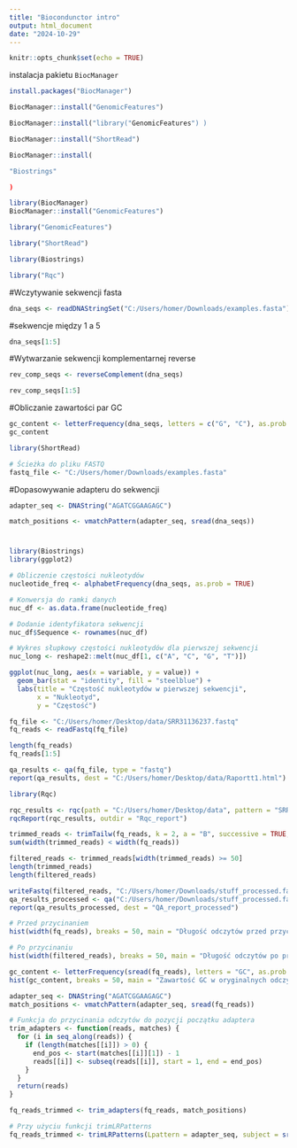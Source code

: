 ---
title: "Biocondunctor intro"
output: html_document
date: "2024-10-29"
---

```{r setup, include=FALSE}
knitr::opts_chunk$set(echo = TRUE)
```


instalacja pakietu ```BiocManager```

```{r}
install.packages("BiocManager")
```
```{r}
BiocManager::install("GenomicFeatures")
```
```{r}
BiocManager::install("library("GenomicFeatures") )
```
```{r}
BiocManager::install("ShortRead")
```
```{r}
BiocManager::install(
```


```{r}
"Biostrings"
```


```{r}
)
```

```{r}
library(BiocManager) 
BiocManager::install("GenomicFeatures")
```
```{r}
library("GenomicFeatures") 
```
```{r}
library("ShortRead") 
```
```{r}
library(Biostrings)
```
```{r}

library("Rqc")
```
#Wczytywanie sekwencji fasta
```{r}
dna_seqs <- readDNAStringSet("C:/Users/homer/Downloads/examples.fasta")
```
#sekwencje między 1 a 5
```{r}
dna_seqs[1:5]
```
#Wytwarzanie sekwencji komplementarnej reverse
```{r}
rev_comp_seqs <- reverseComplement(dna_seqs)
```
```{r}
rev_comp_seqs[1:5]
```
#Obliczanie zawartości par GC
```{r}
gc_content <- letterFrequency(dna_seqs, letters = c("G", "C"), as.prob = TRUE)
gc_content
```

```{r}
library(ShortRead)

# Ścieżka do pliku FASTQ
fastq_file <- "C:/Users/homer/Downloads/examples.fasta"
```
#Dopasowywanie adapteru do sekwencji
```{r}
adapter_seq <- DNAString("AGATCGGAAGAGC")
```
```{r}
match_positions <- vmatchPattern(adapter_seq, sread(dna_seqs))
```

#
```{r}
library(Biostrings)
library(ggplot2)

# Obliczenie częstości nukleotydów
nucleotide_freq <- alphabetFrequency(dna_seqs, as.prob = TRUE)

# Konwersja do ramki danych
nuc_df <- as.data.frame(nucleotide_freq)

# Dodanie identyfikatora sekwencji
nuc_df$Sequence <- rownames(nuc_df)

# Wykres słupkowy częstości nukleotydów dla pierwszej sekwencji
nuc_long <- reshape2::melt(nuc_df[1, c("A", "C", "G", "T")])

ggplot(nuc_long, aes(x = variable, y = value)) +
  geom_bar(stat = "identity", fill = "steelblue") +
  labs(title = "Częstość nukleotydów w pierwszej sekwencji",
       x = "Nukleotyd",
       y = "Częstość")
```
```{r}
fq_file <- "C:/Users/homer/Desktop/data/SRR31136237.fastq"
fq_reads <- readFastq(fq_file)
```
```{r}
length(fq_reads)
fq_reads[1:5]
```
```{r}
qa_results <- qa(fq_file, type = "fastq")
report(qa_results, dest = "C:/Users/homer/Desktop/data/Raportt1.html")
```
```{r}
library(Rqc)
```

```{r}
rqc_results <- rqc(path = "C:/Users/homer/Desktop/data", pattern = "SRR31136237.fastq", sample = TRUE)
rqcReport(rqc_results, outdir = "Rqc_report")
```
```{r}
trimmed_reads <- trimTailw(fq_reads, k = 2, a = "B", successive = TRUE,  halfwidth = 1)
sum(width(trimmed_reads) < width(fq_reads))
```
```{r}
filtered_reads <- trimmed_reads[width(trimmed_reads) >= 50]
length(trimmed_reads)
length(filtered_reads)
```
```{r}
writeFastq(filtered_reads, "C:/Users/homer/Downloads/stuff_processed.fastq.gz")
qa_results_processed <- qa("C:/Users/homer/Downloads/stuff_processed.fastq.gz", type = "fastq")
report(qa_results_processed, dest = "QA_report_processed")
```
```{r}
# Przed przycinaniem
hist(width(fq_reads), breaks = 50, main = "Długość odczytów przed przycinaniem", xlab = "Długość (bp)")

# Po przycinaniu
hist(width(filtered_reads), breaks = 50, main = "Długość odczytów po przycinaniu", xlab = "Długość (bp)")
```
```{r}
gc_content <- letterFrequency(sread(fq_reads), letters = "GC", as.prob = TRUE)
hist(gc_content, breaks = 50, main = "Zawartość GC w oryginalnych odczytach", xlab = "Procent GC")
```
```{r}
adapter_seq <- DNAString("AGATCGGAAGAGC")
match_positions <- vmatchPattern(adapter_seq, sread(fq_reads))
```

```{r}
# Funkcja do przycinania odczytów do pozycji początku adaptera
trim_adapters <- function(reads, matches) {
  for (i in seq_along(reads)) {
    if (length(matches[[i]]) > 0) {
      end_pos <- start(matches[[i]][1]) - 1
      reads[[i]] <- subseq(reads[[i]], start = 1, end = end_pos)
    }
  }
  return(reads)
}

fq_reads_trimmed <- trim_adapters(fq_reads, match_positions)
```

```{r}
# Przy użyciu funkcji trimLRPatterns
fq_reads_trimmed <- trimLRPatterns(Lpattern = adapter_seq, subject = sread(fq_reads))

```

```{r}

```

